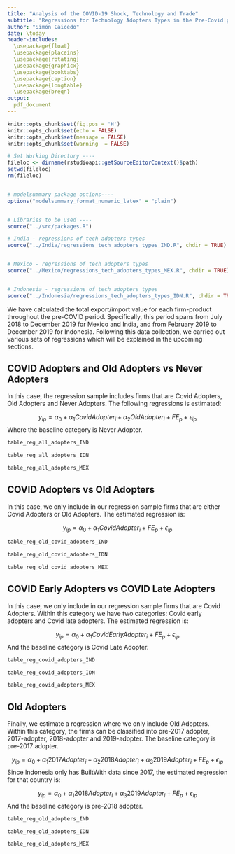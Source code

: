 ```yaml
---
title: "Analysis of the COVID-19 Shock, Technology and Trade"
subtitle: "Regressions for Technology Adopters Types in the Pre-Covid period"
author: "Simón Caicedo"
date: \today
header-includes:
  \usepackage{float}
  \usepackage{placeins}
  \usepackage{rotating}
  \usepackage{graphicx}
  \usepackage{booktabs}
  \usepackage{caption}
  \usepackage{longtable}
  \usepackage{breqn}
output:
  pdf_document
---
```


```r
knitr::opts_chunk$set(fig.pos = 'H')
knitr::opts_chunk$set(echo = FALSE)
knitr::opts_chunk$set(message = FALSE)
knitr::opts_chunk$set(warning  = FALSE)
```

```r

# Set Working Directory ----
fileloc <- dirname(rstudioapi::getSourceEditorContext()$path)
setwd(fileloc)
rm(fileloc)


# modelsummary package options----
options("modelsummary_format_numeric_latex" = "plain")


# Libraries to be used ----
source("../src/packages.R")

```



```r

# India - regressions of tech adopters types
source("../India/regressions_tech_adopters_types_IND.R", chdir = TRUE)


# Mexico - regressions of tech adopters types
source("../Mexico/regressions_tech_adopters_types_MEX.R", chdir = TRUE)


# Indonesia - regressions of tech adopters types
source("../Indonesia/regressions_tech_adopters_types_IDN.R", chdir = TRUE)


```

We have calculated the total export/import value for each firm-product throughout the pre-COVID period. Specifically, this period spans from July 2018 to December 2019 for Mexico and India, and from February 2019 to December 2019 for Indonesia. Following this data collection, we carried out various sets of regressions which will be explained in the upcoming sections.

## COVID Adopters and Old Adopters vs Never Adopters

In this case, the regression sample includes firms that are Covid Adopters, Old Adopters and Never Adopters. The following regressions is estimated: 

$$y_{ip} = \alpha_0 + \alpha_1CovidAdopter_{i} + \alpha_2OldAdopter_{i} + FE_p + \epsilon_{ip}$$
Where the baseline category is Never Adopter.

```r

table_reg_all_adopters_IND

```

```r

table_reg_all_adopters_IDN

```


```r

table_reg_all_adopters_MEX

```

## COVID Adopters vs Old Adopters

In this case, we only include in our regression sample firms that are either Covid Adopters or Old Adopters. The estimated regression is:

$$y_{ip} = \alpha_0 + \alpha_1CovidAdopter_{i} +  FE_p + \epsilon_{ip}$$


```r

table_reg_old_covid_adopters_IND

```


```r

table_reg_old_covid_adopters_IDN

```



```r

table_reg_old_covid_adopters_MEX

```

## COVID Early Adopters vs COVID Late Adopters

In this case, we only include in our regression sample firms that are Covid Adopters. Within this category we have two categories: Covid early adopters and Covid late adopters. The estimated regression is:

$$y_{ip} = \alpha_0 + \alpha_1CovidEarlyAdopter_{i} +  FE_p + \epsilon_{ip}$$
And the baseline category is Covid Late Adopter. 


```r

table_reg_covid_adopters_IND

```


```r

table_reg_covid_adopters_IDN

```



```r

table_reg_covid_adopters_MEX

```

## Old Adopters

Finally, we estimate a regression where we only include Old Adopters. Within this category, the firms can be classified into pre-2017 adopter, 2017-adopter, 2018-adopter and 2019-adopter. The baseline category is pre-2017 adopter. 

$$y_{ip} = \alpha_0 + \alpha_1 2017Adopter_{i} +  \alpha_2 2018Adopter_{i} + \alpha_3 2019Adopter_{i} + FE_p + \epsilon_{ip}$$
Since Indonesia only has BuiltWith data since 2017, the estimated regression for that country is: 

$$y_{ip} = \alpha_0 + \alpha_1 2018Adopter_{i} + \alpha_3 2019Adopter_{i} + FE_p + \epsilon_{ip}$$
And the baseline category is pre-2018 adopter. 

```r

table_reg_old_adopters_IND

```

```r

table_reg_old_adopters_IDN

```

```r

table_reg_old_adopters_MEX

```


